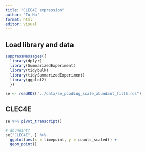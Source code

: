 ```yaml
---
title: "CLEC4E expression"
author: "Tu Hu"
format: html
editor: visual
---
```


## Load library and data

```r
suppressMessages({
  library(dplyr)
  library(SummarizedExperiment)
  library(tidybulk)
  library(tidySummarizedExperiment)
  library(ggplot2)
  })
```

```r
se <- readRDS("../data/se_pcoding_scale_abundant_filtS.rds")
```

## CLEC4E

```r

se %>% pivot_transcript()

# abundant?
se["CLEC4E", ] %>% 
  ggplot(aes(x = timepoint, y = counts_scaled)) +
  geom_point()
```

